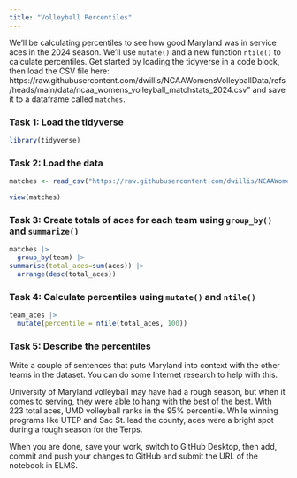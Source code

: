 ```yaml
---
title: "Volleyball Percentiles"
---
```


We'll be calculating percentiles to see how good Maryland was in service aces in the 2024 season. We'll use `mutate()` and a new function `ntile()` to calculate percentiles. Get started by loading the tidyverse in a code block, then load the CSV file here: https://raw.githubusercontent.com/dwillis/NCAAWomensVolleyballData/refs/heads/main/data/ncaa_womens_volleyball_matchstats_2024.csv" and save it to a dataframe called `matches`.

### Task 1: Load the tidyverse
```r
library(tidyverse)
```


### Task 2: Load the data
```r
matches <- read_csv("https://raw.githubusercontent.com/dwillis/NCAAWomensVolleyballData/refs/heads/main/data/ncaa_womens_volleyball_matchstats_2024.csv")

view(matches)
```


### Task 3: Create totals of aces for each team using `group_by()` and `summarize()`
```r
matches |> 
  group_by(team) |> 
summarise(total_aces=sum(aces)) |>
  arrange(desc(total_aces))
```


### Task 4: Calculate percentiles using `mutate()` and `ntile()`
```r
team_aces |> 
  mutate(percentile = ntile(total_aces, 100))

```



### Task 5: Describe the percentiles

Write a couple of sentences that puts Maryland into context with the other teams in the dataset. You can do some Internet research to help with this.

University of Maryland volleyball may have had a rough season, but when it comes to serving, they were able to hang with the best of the best. With 223 total aces, UMD volleyball ranks in the 95% percentile. While winning programs like UTEP and Sac St. lead the county, aces were a bright spot during a rough season for the Terps. 




When you are done, save your work, switch to GitHub Desktop, then add, commit and push your changes to GitHub and submit the URL of the notebook in ELMS.






